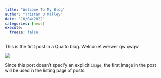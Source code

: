 ```yaml
---
title: "Welcome To My Blog"
author: "Tristan O'Malley"
date: "10/04/2022"
categories: [news]
execute: 
  freeze: false
---
```


This is the first post in a Quarto blog. Welcome! werwer    qw    qwqw

![](thumbnail.jpg)

Since this post doesn't specify an explicit `image`, the first image in the post will be used in the listing page of posts.
